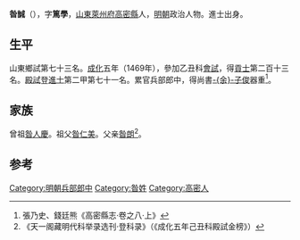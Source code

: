 {{明清人物信息框
| 姓名 = 昝誠
| 原名 =
| 圖片名稱 = 
| 圖片大小 = 220px
| 圖片說明 = 
| 最高職務 = 兵部郎中
| 國家 = 大明
| 爵位 =
| 籍貫 = [[山東|山東]][[萊州府|萊州府]][[膠州|膠州]][[高密縣|高密縣]]民籍
| 族裔 = 
| 字號 = 字篤學
| 室名 = 
| 諡號 = 
| 出生日期 = 正統二年（1437年）
| 出生地點 = 
| 逝世日期 = 卒年不詳
| 逝世地點 = 
| 墓葬 =
| 配偶 =
| 親屬 = 
| 出身 = 
*成化五年己丑科進士出身
| 經歷 = 
| 著作 =
}}

'''昝誠'''（{{bd|1437年||？}}），字'''篤學'''，[[山東|山東]][[萊州府|萊州府]][[高密縣|高密縣]]人，[[明朝|明朝]]政治人物。進士出身。

==生平==
山東鄉試第七十三名。[[成化|成化]]五年（1469年），參加乙丑科[[會試|會試]]，得[[貢士|貢士]]第二百十三名。[[殿試|殿試]]登[[進士|進士]]第二甲第七十一名。累官兵部郎中，得尚書[[余子俊|-{余}-子俊]]器重<ref>	張乃史、錢廷熊《高密縣志·卷之八·上》</ref>。

==家族==
曾祖[[昝人慶|昝人慶]]。祖父[[昝仁美|昝仁美]]。父亲[[昝朗|昝朗]]<ref>《天一阁藏明代科举录选刊·登科录》（《成化五年己丑科殿試金榜》）</ref>。

==参考==
{{reflist}}

{{成化五年己丑科殿試金榜}}
{{DEFAULTSORT:Zan}}

[[Category:明朝兵部郎中|Category:明朝兵部郎中]]
[[Category:昝姓|Category:昝姓]]
[[Category:高密人|Category:高密人]]